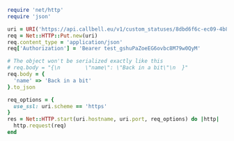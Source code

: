 ```ruby
require 'net/http'
require 'json'

uri = URI('https://api.callbell.eu/v1/custom_statuses/8dbd6f6c-ec09-4b87-a04e-bef1c2ca41db')
req = Net::HTTP::Put.new(uri)
req.content_type = 'application/json'
req['Authorization'] = 'Bearer test_gshuPaZoeEG6ovbc8M79w0QyM'

# The object won't be serialized exactly like this
# req.body = "{\n        \"name\": \"Back in a bit\"\n  }"
req.body = {
  'name' => 'Back in a bit'
}.to_json

req_options = {
  use_ssl: uri.scheme == 'https'
}
res = Net::HTTP.start(uri.hostname, uri.port, req_options) do |http|
  http.request(req)
end

```